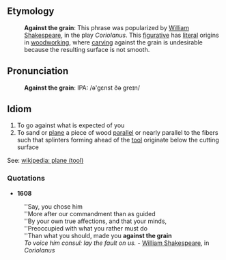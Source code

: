 ==Etymology==
:'''Against the grain''': This phrase was popularized by [[wikipedia:William Shakespeare|William Shakespeare]], in the play ''Coriolanus''.  This [[figurative]] has [[literal]] origins in [[woodworking]], where [[carving]] against the grain is undesirable because the resulting surface is not smooth.
==Pronunciation==
:'''Against the grain''': IPA: /ə'gεnst ðə greɪn/
==Idiom==
# To go against what is expected of you
# To sand or [[plane]] a piece of wood [[parallel]] or nearly parallel to the fibers such that splinters forming ahead of the [[tool]] originate below the cutting surface

See: [[wikipedia: plane (tool)]]

===Quotations===
* '''1608'''<br>
: ''Say, you chose him<br>
: ''More after our commandment than as guided<br>
: ''By your own true affections, and that your minds,<br>
: ''Preoccupied with what you rather must do<br>
: ''Than what you should, made you '''against the grain'''<br>
: ''To voice him consul: lay the fault on us.'' - [[wikipedia:William Shakespeare|William Shakespeare]], in ''Coriolanus''